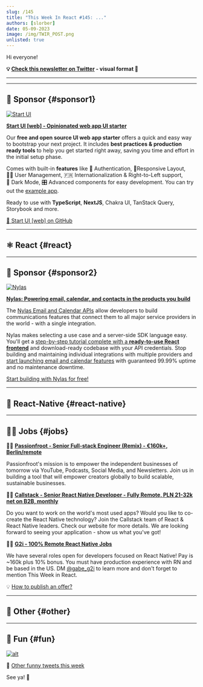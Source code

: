 ```yaml
---
slug: /145
title: "This Week In React #145: ..."
authors: [slorber]
date: 05-09-2023
image: /img/TWIR_POST.png
unlisted: true
---
```


Hi everyone!

<Todo />

<!-- truncate -->

**💡 [Check this newsletter on Twitter](https://slo.im/thread) - visual format 🎨**

---


<Support />

---

## 💸 Sponsor {#sponsor1}

[![Start UI](/emails/issues/144/start_ui.jpg)](http://web.start-ui.com?utm_source=newsletter&utm_term=this-week-in-react)

**[Start UI [web] - Opinionated web app UI starter](http://web.start-ui.com?utm_source=newsletter&utm_term=this-week-in-react)**

Our **free and open source UI web app starter** offers a quick and easy way to bootstrap your next project. It includes **best practices & production ready tools** to help you get started right away, saving you time and effort in the initial setup phase.

Comes with built-in **features** like 🔐 Authentication, 📱Responsive Layout, 🧑‍💻 User Management, 🇫🇷 Internationalization & Right-to-Left support, 🌚 Dark Mode, 🎛 Advanced components for easy development. You can try out the [example app](http://demo.start-ui.com).

Ready to use with **TypeScript**, **NextJS**, Chakra UI, TanStack Query, Storybook and more.

[🚀 Start UI [web] on GitHub](http://web.start-ui.com)

---

## ⚛️ React {#react}

<Todo />

<SubscribeFormEmbed />

---

## 💸 Sponsor {#sponsor2}

[![Nylas](/emails/issues/144/nylas.png)](https://www.nylas.com/?utm_source=TWIR&utm_medium=sponsoredemail&utm_campaign=FY23Q2-TWIR-2P-DSU&utm_content&utm_term)

**[Nylas: Powering email, calendar, and contacts in the products you build](https://www.nylas.com/?utm_source=TWIR&utm_medium=sponsoredemail&utm_campaign=FY23Q2-TWIR-2P-DSU&utm_content&utm_term)**

The [Nylas Email and Calendar APIs](https://www.nylas.com/?utm_source=TWIR&utm_medium=sponsoredemail&utm_campaign=FY23Q2-TWIR-2P-DSU&utm_content&utm_term) allow developers to build communications features that connect them to all major service providers in the world - with a single integration.

Nylas makes selecting a use case and a server-side SDK language easy. You'll get a [step-by-step tutorial complete with a **ready-to-use React frontend**](https://www.nylas.com/blog/how-to-build-email-templates-with-react/?utm_source=TWIR&utm_medium=sponsoredemail&utm_campaign=FY23Q2-TWIR-2P-DSU&utm_content=&utm_term=) and download-ready codebase with your API credentials. Stop building and maintaining individual integrations with multiple providers and [start launching email and calendar features](https://www.nylas.com/?utm_source=TWIR&utm_medium=sponsoredemail&utm_campaign=FY23Q2-TWIR-2P-DSU&utm_content&utm_term) with guaranteed 99.99% uptime and no maintenance downtime.

[Start building with Nylas for free!](https://dashboard.nylas.com/register?utm_source=TWIR&utm_medium=sponsoredemail&utm_campaign=FY23Q2-TWIR-2P-DSU&utm_content=&utm_term=)

---

## 📱 React-Native {#react-native}

<Todo />

---

## 🧑‍💻 Jobs {#jobs}

🧑‍💼 [**Passionfroot - Senior Full-stack Engineer (Remix) - €160k+, Berlin/remote**](https://passionfroot.recruitee.com/o/senior-fullstack-engineer)

Passionfroot's mission is to empower the independent businesses of tomorrow via YouTube, Podcasts, Social Media, and Newsletters. Join us in building a tool that will empower creators globally to build scalable, sustainable businesses.

🧑‍💼 [**Callstack - Senior React Native Developer - Fully Remote, PLN 21-32k net on B2B, monthly**](https://www.callstack.com/senior-react-native-developer)

Do you want to work on the world's most used apps? Would you like to co-create the React Native technology? Join the Callstack team of React & React Native leaders. Check our website for more details. We are looking forward to seeing your application - show us what you've got!

🧑‍💼 [**G2i - 100% Remote React Native Jobs**](https://twitter.com/gabe_g2i/status/1563204813881425926?s=20&t=ArRLC77BpRwXXCdx8fnUqw)

We have several roles open for developers focused on React Native! Pay is ~160k plus 10% bonus. You must have production experience with RN and be based in the US. DM [@gabe_g2i](https://twitter.com/gabe_g2i) to learn more and don't forget to mention This Week in React.

💡 [How to publish an offer?](https://thisweekinreact.com/sponsor)

---

## 🔀 Other {#other}

<Todo />

---

## 🤭 Fun {#fun}

<Todo />

[![alt](/emails/issues/122/meme.jpg)](https://twitter.com/TODOTODOTODOTODOTODOTODOTODOTODOTODOTODO)

🤣 [Other funny tweets this week](https://twitter.com/TODOTODOTODOTODOTODOTODOTODOTODOTODOTODO)

See ya! 👋
